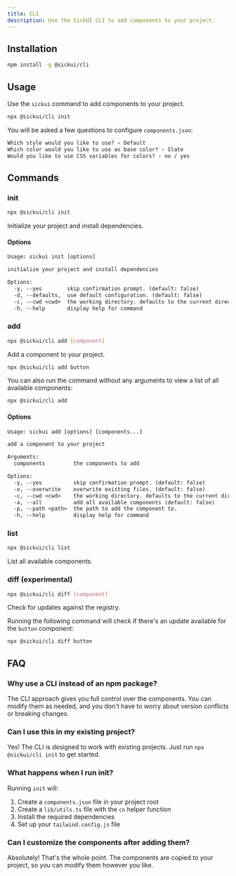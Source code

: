 ```yaml
---
title: CLI
description: Use the SickUI CLI to add components to your project.
---
```


## Installation

```bash
npm install -g @sickui/cli
```

## Usage

Use the `sickui` command to add components to your project.

```bash
npx @sickui/cli init
```

You will be asked a few questions to configure `components.json`:

```txt
Which style would you like to use? › Default
Which color would you like to use as base color? › Slate
Would you like to use CSS variables for colors? › no / yes
```

## Commands

### init

```bash
npx @sickui/cli init
```

Initialize your project and install dependencies.

#### Options

```txt
Usage: sickui init [options]

initialize your project and install dependencies

Options:
  -y, --yes        skip confirmation prompt. (default: false)
  -d, --defaults,  use default configuration. (default: false)
  -c, --cwd <cwd>  the working directory. defaults to the current directory.
  -h, --help       display help for command
```

### add

```bash
npx @sickui/cli add [component]
```

Add a component to your project.

```bash
npx @sickui/cli add button
```

You can also run the command without any arguments to view a list of all available components:

```bash
npx @sickui/cli add
```

#### Options

```txt
Usage: sickui add [options] [components...]

add a component to your project

Arguments:
  components         the components to add

Options:
  -y, --yes          skip confirmation prompt. (default: false)
  -o, --overwrite    overwrite existing files. (default: false)
  -c, --cwd <cwd>    the working directory. defaults to the current directory.
  -a, --all          add all available components (default: false)
  -p, --path <path>  the path to add the component to.
  -h, --help         display help for command
```

### list

```bash
npx @sickui/cli list
```

List all available components.

### diff (experimental)

```bash
npx @sickui/cli diff [component]
```

Check for updates against the registry.

Running the following command will check if there's an update available for the `button` component:

```bash
npx @sickui/cli diff button
```

## FAQ

### Why use a CLI instead of an npm package?

The CLI approach gives you full control over the components. You can modify them as needed, and you don't have to worry about version conflicts or breaking changes.

### Can I use this in my existing project?

Yes! The CLI is designed to work with existing projects. Just run `npx @sickui/cli init` to get started.

### What happens when I run init?

Running `init` will:

1. Create a `components.json` file in your project root
2. Create a `lib/utils.ts` file with the `cn` helper function
3. Install the required dependencies
4. Set up your `tailwind.config.js` file

### Can I customize the components after adding them?

Absolutely! That's the whole point. The components are copied to your project, so you can modify them however you like.
